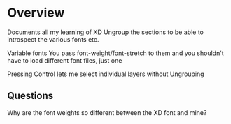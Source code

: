 # Overview

Documents all my learning of XD
Ungroup the sections to be able to introspect the various fonts etc.

Variable fonts
You pass font-weight/font-stretch to them and you shouldn't have to load different font files, just one

Pressing Control lets me select individual layers without Ungrouping

## Questions

Why are the font weights so different between the XD font and mine?
